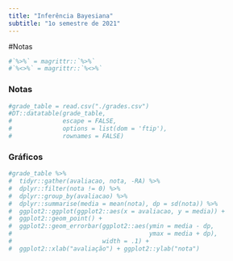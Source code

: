 ```yaml
---
title: "Inferência Bayesiana"
subtitle: "1o semestre de 2021"
---
```


#Notas

```r
#`%>%` = magrittr::`%>%`
#`%<>%` = magrittr::`%<>%`
```

### Notas

```r
#grade_table = read.csv("./grades.csv")
#DT::datatable(grade_table,
#              escape = FALSE,
#              options = list(dom = 'ftip'),
#              rownames = FALSE)
```

### Gráficos

```r
#grade_table %>% 
#  tidyr::gather(avaliacao, nota, -RA) %>%
#  dplyr::filter(nota != 0) %>% 
#  dplyr::group_by(avaliacao) %>% 
#  dplyr::summarise(media = mean(nota), dp = sd(nota)) %>% 
#  ggplot2::ggplot(ggplot2::aes(x = avaliacao, y = media)) +
#  ggplot2::geom_point() +
#  ggplot2::geom_errorbar(ggplot2::aes(ymin = media - dp,
#                                      ymax = media + dp),
#                         width = .1) +
#  ggplot2::xlab("avaliação") + ggplot2::ylab("nota")
```
